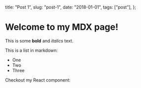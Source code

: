   title: "Post 1",
  slug: "post-1",
  date: "2018-01-01",
  tags: ["post"],
};

# Welcome to my MDX page!

This is some **bold** and _italics_ text.

This is a list in markdown:

- One
- Two
- Three

Checkout my React component:
